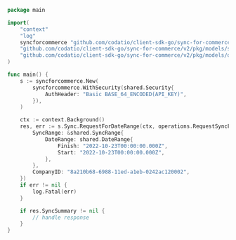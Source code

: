 ```go RequestForDateRange.go
package main

import(
	"context"
	"log"
	syncforcommerce "github.com/codatio/client-sdk-go/sync-for-commerce/v2"
	"github.com/codatio/client-sdk-go/sync-for-commerce/v2/pkg/models/shared"
	"github.com/codatio/client-sdk-go/sync-for-commerce/v2/pkg/models/operations"
)

func main() {
    s := syncforcommerce.New(
        syncforcommerce.WithSecurity(shared.Security{
            AuthHeader: "Basic BASE_64_ENCODED(API_KEY)",
        }),
    )

    ctx := context.Background()
    res, err := s.Sync.RequestForDateRange(ctx, operations.RequestSyncForDateRangeRequest{
        SyncRange: &shared.SyncRange{
            DateRange: shared.DateRange{
                Finish: "2022-10-23T00:00:00.000Z",
                Start: "2022-10-23T00:00:00.000Z",
            },
        },
        CompanyID: "8a210b68-6988-11ed-a1eb-0242ac120002",
    })
    if err != nil {
        log.Fatal(err)
    }

    if res.SyncSummary != nil {
        // handle response
    }
}
```
